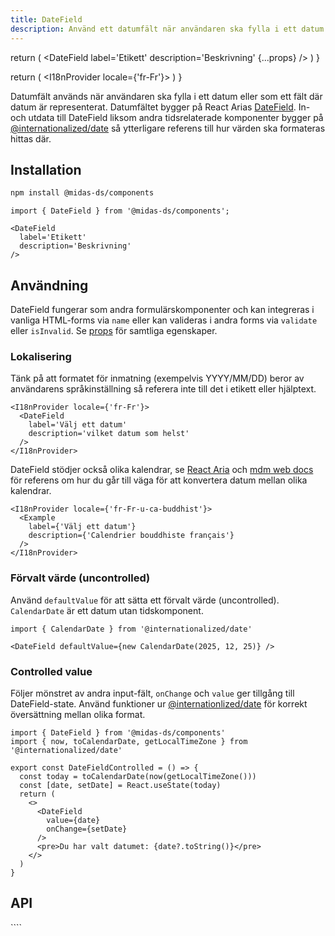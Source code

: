 ```yaml
---
title: DateField
description: Använd ett datumfält när användaren ska fylla i ett datum.
---
```



  return (
    <DateField
      label='Etikett'
      description='Beskrivning'
      {...props}
    />
  )
}

  return (
    <I18nProvider locale={'fr-Fr'}>
      <DateField
        label='Välj ett datum'
        description='vilket datum som helst'
      />
    </I18nProvider>
  )
}

<ComponentHeader
  name='Datefield'
  friendlyName='Datumfält'
  overrideHeadlessLink='https://react-spectrum.adobe.com/react-aria/DateField.html'
/>

Datumfält används när användaren ska fylla i ett datum eller som ett fält där datum är representerat. Datumfältet
bygger på React Arias [DateField](https://react-spectrum.adobe.com/react-aria/DateField.html).
In- och utdata till DateField liksom andra tidsrelaterade komponenter bygger på
[@internationalized/date](https://react-spectrum.adobe.com/internationalized/date/index.html) så ytterligare referens
till hur värden ska formateras hittas där.

<div className={'card'}>
  <Example />
</div>

## Installation

```bash npm2yarn
npm install @midas-ds/components
```

```tsx
import { DateField } from '@midas-ds/components';

<DateField
  label='Etikett'
  description='Beskrivning'
/>
```

<div className={'card'}>
  <Example />
</div>

## Användning

DateField fungerar som andra formulärskomponenter och kan integreras i vanliga HTML-forms via `name` eller kan valideras
i andra forms via `validate` eller `isInvalid`. Se [props](#api) för samtliga egenskaper.

### Lokalisering

Tänk på att formatet för inmatning (exempelvis YYYY/MM/DD) beror av användarens språkinställning så referera inte till
det i etikett eller hjälptext.

```tsx
<I18nProvider locale={'fr-Fr'}>
  <DateField
    label='Välj ett datum'
    description='vilket datum som helst'
  />
</I18nProvider>
```

<div className={'card'}>
  <I18nExample />
</div>

DateField stödjer också olika kalendrar, se
[React Aria](https://react-spectrum.adobe.com/react-aria/DateField.html#international-calendars)
och [mdm web docs](https://developer.mozilla.org/en-US/docs/Web/JavaScript/Reference/Global_Objects/Intl/Locale/calendar#adding_a_calendar_in_the_locale_string)
för referens om hur du går till väga för att konvertera datum mellan olika kalendrar.

```tsx
<I18nProvider locale={'fr-Fr-u-ca-buddhist'}>
  <Example
    label={'Välj ett datum'}
    description={'Calendrier bouddhiste français'}
  />
</I18nProvider>
```

<div className={'card'}>
  <I18nProvider locale={'fr-Fr-u-ca-buddhist'}>
    <Example
      label={'Välj ett datum'}
      description={'Calendrier bouddhiste français'}
    />
  </I18nProvider>
</div>

### Förvalt värde (uncontrolled)

Använd `defaultValue` för att sätta ett förvalt värde (uncontrolled). `CalendarDate` är
ett datum utan tidskomponent.

```tsx
import { CalendarDate } from '@internationalized/date'

<DateField defaultValue={new CalendarDate(2025, 12, 25)} />
```

<div className={'card'}>
  <Example
    defaultValue={christmas}
    label={'Happy Kwanza'}
    description={''}
  />
</div>

### Controlled value

Följer mönstret av andra input-fält, `onChange` och `value` ger tillgång till DateField-state.
Använd funktioner ur [@internationlized/date](https://react-spectrum.adobe.com/internationalized/date/index.html)
för korrekt översättning mellan olika format.

```tsx
import { DateField } from '@midas-ds/components'
import { now, toCalendarDate, getLocalTimeZone } from '@internationalized/date'

export const DateFieldControlled = () => {
  const today = toCalendarDate(now(getLocalTimeZone()))
  const [date, setDate] = React.useState(today)
  return (
    <>
      <DateField
        value={date}
        onChange={setDate}
      />
      <pre>Du har valt datumet: {date?.toString()}</pre>
    </>
  )
}
```

<div className={'card'}>
  <DateFieldControlled />
</div>

## API

<PropTable name='DateField' />
````
